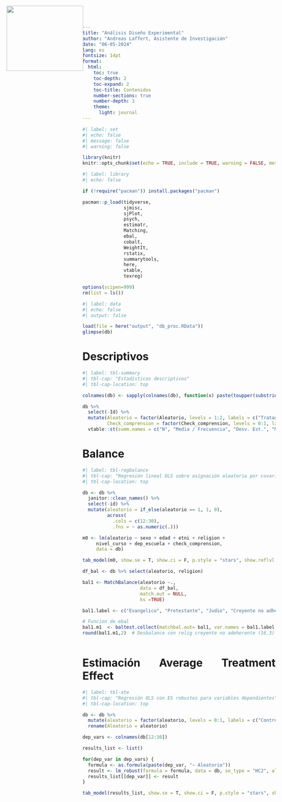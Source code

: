 ```yaml
---
title: "Análisis Diseño Experimental"
author: "Andreas Laffert, Asistente de Investigación"
date: "06-05-2024"
lang: es
fontsize: 14pt
format:
  html:
    toc: true
    toc-depth: 2
    toc-expand: 2
    toc-title: Contenidos
    number-sections: true
    number-depth: 3
    theme:
      light: journal
---
```


<style>
.logo {
    position: absolute;
    top: 15px;
    left: 30px;
}
</style>

<img class="logo" src="logo/logo_edumer.png" width="200" height="170">

<div style="text-align: justify">


```r
#| label: set
#| echo: false
#| message: false
#| warning: false

library(knitr)
knitr::opts_chunk$set(echo = TRUE, include = TRUE, warning = FALSE, message = FALSE)

```


```r
#| label: library
#| echo: false

if (!require("pacman")) install.packages("pacman")

pacman::p_load(tidyverse,
               sjmisc, 
               sjPlot,
               psych,
               estimatr,
               Matching,
               ebal,
               cobalt,
               WeightIt,
               rstatix,
               summarytools,
               here,
               vtable,
               texreg)

options(scipen=999)
rm(list = ls())
```

```r
#| label: data
#| echo: false
#| output: false

load(file = here("output", "db_proc.RData"))
glimpse(db)

```

# Descriptivos

```r
#| label: tbl-summary
#| tbl-cap: "Estadísticos descriptivos"
#| tbl-cap-location: top

colnames(db) <- sapply(colnames(db), function(x) paste(toupper(substring(x, 1, 1)), substring(x, 2), sep = ""))

db %>% 
  select(-Id) %>% 
  mutate(Aleatorio = factor(Aleatorio, levels = 1:2, labels = c("Tratados", "Controles")),
         Check_comprension = factor(Check_comprension, levels = 0:1, labels = c("No", "Si"))) %>% 
  vtable::st(summ.names = c("N", "Media / Frecuencia", "Desv. Est.", "Min", "Pctl.25", "Pctl.75", "Max"), title = "Estadísticos descriptivos")

```

# Balance

```r
#| label: tbl-regbalance
#| tbl-cap: "Regresión lineal OLS sobre asignación aleatoria por covariables"
#| tbl-cap-location: top

db <- db %>% 
  janitor::clean_names() %>% 
  select(-id) %>% 
  mutate(aleatorio = if_else(aleatorio == 1, 1, 0),
         across(
           .cols = c(12:30),
           .fns = ~ as.numeric(.)))

m0 <- lm(aleatorio ~ sexo + edad + etni + religion + 
     nivel_curso + dep_escuela + check_comprension,
     data = db)

tab_model(m0, show.se = T, show.ci = F, p.style = "stars", show.reflvl = T, string.pred = "Predictores", string.est = "Beta", string.intercept = "(Intercepto)", string.se = "ES", auto.label = T)

```

```r

df_bal <- db %>% select(aleatorio, religion)

bal1 <- MatchBalance(aleatorio ~.,
                     data = df_bal,
                     match.out = NULL, 
                     ks =TRUE)

bal1.label <- c("Evangelico", "Protestante", "Judio", "Creyente no adherente", "Ateo", "Agnostico", "Ninguna")

# Funcion de ebal
bal1.m1  <- baltest.collect(matchbal.out= bal1, var.names = bal1.label, after=FALSE)
round(bal1.m1,2)  # Desbalance con relig creyente no adeherente (16.3) con menos casos, ahora no hay desbalance 



```




# Estimación Average Treatment Effect



```r
#| label: tbl-ate
#| tbl-cap: "Regresión OLS con ES robustos para variables dependientes"
#| tbl-cap-location: top

db <- db %>% 
  mutate(aleatorio = factor(aleatorio, levels = 0:1, labels = c("Control", "Tratamiento"))) %>% 
  rename(Aleatorio = aleatorio)

dep_vars <- colnames(db[12:30])  

results_list <- list()

for(dep_var in dep_vars) {
  formula <- as.formula(paste(dep_var, "~ Aleatorio"))
  result <- lm_robust(formula = formula, data = db, se_type = "HC2", alpha = 0.05)
  results_list[[dep_var]] <- result
}

tab_model(results_list, show.se = T, show.ci = F, p.style = "stars", show.reflvl = T, string.pred = "Predictores", string.est = "Beta", string.intercept = "(Intercepto)", string.se = "ES", auto.label = T)

```

